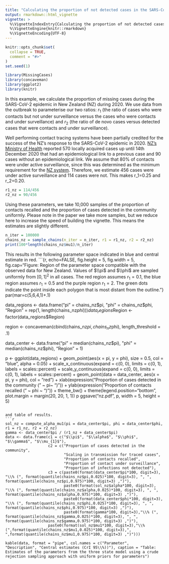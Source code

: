 ```yaml
---
title: "Calculating the proportion of not detected cases in the SARS-CoV-2 epidemic in 2020"
output: rmarkdown::html_vignette
vignette: >
  %\VignetteIndexEntry{Calculating the proportion of not detected cases in the SARS-CoV-2 epidemic in 2020}
  %\VignetteEngine{knitr::rmarkdown}
  %\VignetteEncoding{UTF-8}
---
```


```r
knitr::opts_chunk$set(
  collapse = TRUE,
  comment = "#>"
)
set.seed(1)
```

```r
library(MissingCases)
library(concaveman)
library(ggplot2)
library(knitr)
```
In this example, we calculate the proportion of missing cases during the SARS-CoV-2 epidemic in New Zealand (NZ) during 2020. We use data from the outbreak to parameterise our two ratios: $r_1$ (the ratio of cases who were contacts but not under surveillance versus the cases who were contacts and under surveillance) and $r_2$ (the ratio of de novo cases versus detected cases that were contacts and under surveillance).

Well performing contact tracing systems have been partially credited for the success of the NZ’s response to the SARS-CoV-2 epidemic in 2020.  [NZ’s Ministry of Health](https://www.health.govt.nz/our-work/diseases-and-conditions/covid-19-novel-coronavirus/covid-19-data-and-statistics/covid-19-source-cases) reported 570 locally acquired cases up until 14th December 2020 that had an epidemiological link to a previous case and 90 cases without an epidemiological link. We assume that 80% of contacts were under active surveillance, since this was determined as the minimum requirement for the [NZ system](https://apo.org.au/sites/default/files/resource-files/2020-04/apo-nid303350.pdf).  Therefore, we estimate 456 cases were under active surveillance and 114 cases were not.  This makes  r_1=0.25 and r_2=0.20.

```r
r1_nz = 114/456
r2_nz = 90/456
```

Using these parameters, we take 10,000 samples of the proportion of contacts recalled and the proportion of cases detected in the community uniformly.  Please note in the paper we take more samples, but we reduce here to increase the speed of building the vignette. This means the estimates are slightly different.
```r
n_iter = 100000
chains_nz = sample_chains(n_iter = n_iter, r1 = r1_nz, r2 = r2_nz)
print(100*length(chains_nz$mu1)/n_iter)
```

This results in the following parameter space indicated in blue and central estimate in red.
```{r, echo=FALSE, fig.height = 5, fig.width = 5, fig.cap="Figure: Region of the parameter space compatible with the observed data for New Zealand. Values of $\\pi$ and $\\phi$ are sampled uniformly from $[0,1]^2$ in all cases. The red region assumes $r_{1} = 0.1$, the blue region assumes $r_{1} = 0.5$ and the purple region $r_{1} = 2$. The green dots indicate the point inside each polygon that is most distant from the outline."}
par(mar=c(5,6,4,1)+.1)

data_regions <- data.frame("pi" = chains_nz$pi,
                           "phi" = chains_nz$phi, 
                           "Region" = rep(1, length(chains_nz$phi)))
data_regions$Region <- factor(data_regions$Region)

region <- concaveman(cbind(chains_nz$pi, chains_nz$phi), length_threshold = .1)

data_center <- data.frame("pi" = median(chains_nz$pi),
                          "phi" = median(chains_nz$phi),
                          "Region" = 1)

p <- ggplot(data_regions) + 
  geom_point(aes(x = pi, y = phi), size = 0.5, col = "blue", alpha = 0.05) + 
  scale_x_continuous(expand = c(0, 0), limits = c(0, 1), labels = scales::percent) + 
  scale_y_continuous(expand = c(0, 0), limits = c(0, 1), labels = scales::percent) + 
  geom_point(data = data_center, aes(x = pi, y = phi), col = "red") + 
  xlab(expression("Proportion of cases detected in the community (" ~ pi~ ")")) + 
  ylab(expression("Proportion of contacts recalled (" ~ phi ~ ")")) + 
  theme_bw() + theme(legend.position="bottom", plot.margin = margin(20, 20, 1, 1))
p
ggsave("nz.pdf", p, width = 5, height = 5)
```

and table of results.
```r
sol_nz = compute_alpha_mu1(pi = data_center$pi, phi = data_center$phi, r1 = r1_nz, r2 = r2_nz)
gamma <- data_center$pi / (r1_nz + data_center$pi)
data <- data.frame(c1 = c("$\\pi$", "$\\alpha$", "$\\phi$", "$\\gamma$", "$\\mu_{1}$"),
                   c2 = c("Proportion of cases detected in the community", 
                          "Scaling in transmission for traced cases",
                          "Proportion of contacts recalled", 
                          "Proportion of contact under surveillance", 
                          "Proportion of infections not detected"),
                   c3 = c(paste0(format(data_center$pi*100, digit=3), "\\% (", format(quantile(chains_nz$pi,0.025)*100, digit=3), ", ", format(quantile(chains_nz$pi,0.975)*100, digit=3) ,")"), 
                          paste0(format(sol_nz$alpha*100, digit=3), "\\% (", format(quantile(chains_nz$alpha,0.025)*100, digit=3), ", ", format(quantile(chains_nz$alpha,0.975)*100, digit=3) ,")"), 
                          paste0(format(data_center$phi*100, digit=3), "\\% (", format(quantile(chains_nz$phi,0.025)*100, digit=3), ", ", format(quantile(chains_nz$phi,0.975)*100, digit=3) ,")"), 
                          paste0(format(gamma*100, digit=3),"\\% (", format(quantile(chains_nz$gamma,0.025)*100, digit=3), ", ", format(quantile(chains_nz$gamma,0.975)*100, digit=3) ,")"), 
                   paste0(format(sol_nz$mu1*100, digit=3),"\\% (",format(quantile(chains_nz$mu1,0.025)*100, digit=3),", ",format(quantile(chains_nz$mu1,0.975)*100, digit=3) ,")")))

kable(data, format = "pipe", col.names = c("Parameter",  "Description", "Central estimates (CrI 95\\%))"), caption = "Table: Estimates of the parameters from the three state model using a crude rejection sampling approach with uniform priors for parameters") 
```

